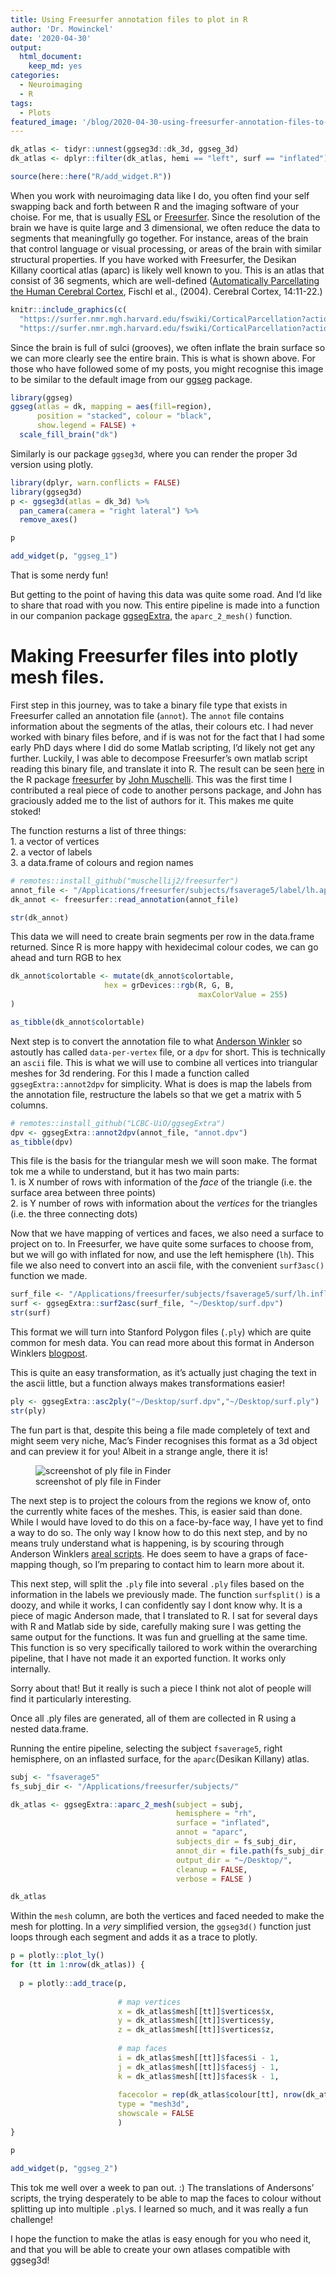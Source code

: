 ```yaml
---
title: Using Freesurfer annotation files to plot in R
author: 'Dr. Mowinckel'
date: '2020-04-30'
output:
  html_document:
    keep_md: yes
categories:
  - Neuroimaging
  - R
tags:
  - Plots
featured_image: '/blog/2020-04-30-using-freesurfer-annotation-files-to-plot-in-r_files/figure-html/featured-1.png'
---
```


```r
dk_atlas <- tidyr::unnest(ggseg3d::dk_3d, ggseg_3d) 
dk_atlas <- dplyr::filter(dk_atlas, hemi == "left", surf == "inflated")

source(here::here("R/add_widget.R"))
```

When you work with neuroimaging data like I do, you often find your self swapping back and forth between R and the imaging software of your choise. 
For me, that is usually [FSL](https://fsl.fmrib.ox.ac.uk/fsl/fslwiki/) or [Freesurfer](https://surfer.nmr.mgh.harvard.edu/).
Since the resolution of the brain we have is quite large and 3 dimensional, we often reduce the data to segments that meaningfully go together. 
For instance, areas of the brain that control language or visual processing, or areas of the brain with similar structural properties. 
If you have worked with Freesurfer, the Desikan Killany coortical atlas (aparc) is likely well known to you. 
This is an atlas that consist of 36 segments, which are well-defined ([Automatically Parcellating the Human Cerebral Cortex](https://surfer.nmr.mgh.harvard.edu/ftp/articles/fischl04-parcellation.pdf), Fischl et al., (2004). Cerebral Cortex, 14:11-22.) 

```r
knitr::include_graphics(c(
  "https://surfer.nmr.mgh.harvard.edu/fswiki/CorticalParcellation?action=AttachFile&do=get&target=annot-desikan.jpg",
  "https://surfer.nmr.mgh.harvard.edu/fswiki/CorticalParcellation?action=AttachFile&do=get&target=annot-desikan-m.jpg"))
```

Since the brain is full of sulci (grooves), we often inflate the brain surface so we can more clearly see the entire brain.
This is what is shown  above. 
For those who have followed some of my posts, you might recognise this image to be similar to the default image from our [ggseg](https://lcbc-uio.github.io/ggseg/) package.

```r
library(ggseg)
ggseg(atlas = dk, mapping = aes(fill=region),
      position = "stacked", colour = "black", 
      show.legend = FALSE) + 
  scale_fill_brain("dk")
```

Similarly is our package `ggseg3d`, where you can render the proper 3d version using plotly.

```r
library(dplyr, warn.conflicts = FALSE)
library(ggseg3d)
p <- ggseg3d(atlas = dk_3d) %>% 
  pan_camera(camera = "right lateral") %>% 
  remove_axes()
```
```r
p
```


```r
add_widget(p, "ggseg_1")
```

That is some nerdy fun!

But getting to the point of having this data was quite some road. 
And I'd like to share that road with you now. 
This entire pipeline is made into a function in our companion package [ggsegExtra](https://lcbc-uio.github.io/ggsegExtra/), the `aparc_2_mesh()` function. 

# Making Freesurfer files into plotly mesh files.
First step in this journey, was to take a binary file type that exists in Freesurfer called an annotation file (`annot`). 
The `annot` file contains information about the segments of the atlas, their colours etc. 
I had never worked with binary files before, and if is was not for the fact that I had some early PhD days where I did do some Matlab scripting, I'd likely not get any further. 
Luckily, I was able to decompose Freesurfer's own matlab script reading this binary file, and translate it into R. 
The result can be seen [here](https://github.com/muschellij2/freesurfer/blob/master/R/read_annotation.R) in the R package [freesurfer](https://github.com/muschellij2/freesurfer) by [John Muschelli](https://github.com/muschellij2). 
This was the first time I contributed a real piece of code to another persons package, and John has graciously added me to the list of authors for it. 
This makes me quite stoked!

The function resturns a list of three things:  
1. a vector of vertices  
2. a vector of labels  
3. a data.frame of colours and region names  

```r
# remotes::install_github("muschellij2/freesurfer")
annot_file <- "/Applications/freesurfer/subjects/fsaverage5/label/lh.aparc.annot"
dk_annot <- freesurfer::read_annotation(annot_file)

str(dk_annot)
```

This data we will need to create brain segments per row in the data.frame returned. 
Since R is more happy with hexidecimal colour codes, we can go ahead and turn RGB to hex

```r
dk_annot$colortable <- mutate(dk_annot$colortable,
                     hex = grDevices::rgb(R, G, B, 
                                          maxColorValue = 255)
)

as_tibble(dk_annot$colortable) 
```

Next step is to convert the annotation file to what [Anderson Winkler](https://brainder.org/) so astoutly has called `data-per-vertex` file, or a `dpv` for short. 
This is technically an `ascii` file.
This is what we will use to combine all vertices into triangular meshes for 3d rendering. 
For this I made a function called `ggsegExtra::annot2dpv` for simplicity. 
What is does is map the labels from the annotation file, restructure the labels  so that we get a matrix with 5 columns.

```r
# remotes::install_github("LCBC-UiO/ggsegExtra")
dpv <- ggsegExtra::annot2dpv(annot_file, "annot.dpv")
as_tibble(dpv)
```
This file is the basis for the triangular mesh we will soon make. 
The format tok me a while to understand, but it has two main parts:  
1. is X number of rows with information of the _face_ of the triangle (i.e. the surface area between three points)  
2. is Y number of rows with information about the _vertices_ for the triangles (i.e. the three connecting dots)  

Now that we have mapping of vertices and faces, we also need a surface to project on to. 
In Freesurfer, we have quite some surfaces to choose from, but we will go with inflated for now, and use the left hemisphere (`lh`).
This file we also need to convert into an ascii file, with the convenient `surf3asc()` function we made.

```r
surf_file <- "/Applications/freesurfer/subjects/fsaverage5/surf/lh.inflated"
surf <- ggsegExtra::surf2asc(surf_file, "~/Desktop/surf.dpv")
str(surf)
```


This format we will turn into Stanford Polygon files (`.ply`) which are quite common for mesh data.
You can read more about this format in Anderson Winklers [blogpost](https://brainder.org/tag/ply/).

This is quite an easy transformation, as it's actually just chaging the text in the ascii  little, but a function always makes transformations easier!

```r
ply <- ggsegExtra::asc2ply("~/Desktop/surf.dpv","~/Desktop/surf.ply")
str(ply)
```

The fun part is that, despite this being a file made completely of text and might seem very niche, Mac's Finder recognises this format as a 3d object and can preview it for you!
Albeit in a strange angle, there it is!

![screenshot of ply file in Finder](ply_ss.png)

The next step is to project the colours from the regions we know of, onto the currently white faces of the meshes. 
This, is easier said than done. 
While I would have loved to do this on a face-by-face way, I have yet to find a way to do so. 
The only way I know how to do this next step, and by no means truly understand what is happening, is by scouring through Anderson Winklers [areal scripts](https://github.com/andersonwinkler/areal). 
He does seem to have a graps of face-mapping though, so I'm preparing to contact him to learn more about it. 

This next step, will split the `.ply` file into several `.ply` files based on the information in the labels we previously made. 
The function `surfsplit()` is a doozy, and while it works, I can confidently say I dont know why. 
It is a piece of magic Anderson made, that I translated to R. 
I sat for several days with R and Matlab side by side, carefully making sure I was getting the same output for the functions. 
It was fun and gruelling at the same time. 
This function is so very specifically tailored to work within the overarching pipeline, that I have not made it an exported function. 
It works only internally. 

Sorry about that! But it really is such a piece I think not alot of people will find it particularly interesting. 

Once all .ply files are generated, all of them are collected in R using a nested data.frame. 

Running the entire pipeline, selecting the subject `fsaverage5`, right hemisphere, on an inflasted surface, for the `aparc`(Desikan Killany) atlas.

```r
subj <- "fsaverage5"
fs_subj_dir <- "/Applications/freesurfer/subjects/"

dk_atlas <- ggsegExtra::aparc_2_mesh(subject = subj,
                                     hemisphere = "rh",
                                     surface = "inflated",
                                     annot = "aparc",
                                     subjects_dir = fs_subj_dir,
                                     annot_dir = file.path(fs_subj_dir, subj, "label"),
                                     output_dir = "~/Desktop/",
                                     cleanup = FALSE,
                                     verbose = FALSE )
```
```r
dk_atlas
```


Within the `mesh` column, are both the vertices and faced needed to make the mesh for plotting.
In a _very_ simplified version, the `ggseg3d()` function just loops through each segment and adds it as a trace to plotly.


```r
p = plotly::plot_ly()
for (tt in 1:nrow(dk_atlas)) {
  
  p = plotly::add_trace(p,
                        
                        # map vertices
                        x = dk_atlas$mesh[[tt]]$vertices$x, 
                        y = dk_atlas$mesh[[tt]]$vertices$y, 
                        z = dk_atlas$mesh[[tt]]$vertices$z, 
                        
                        # map faces
                        i = dk_atlas$mesh[[tt]]$faces$i - 1, 
                        j = dk_atlas$mesh[[tt]]$faces$j - 1, 
                        k = dk_atlas$mesh[[tt]]$faces$k - 1, 
                        
                        facecolor = rep(dk_atlas$colour[tt], nrow(dk_atlas$mesh[[tt]]$faces)), 
                        type = "mesh3d", 
                        showscale = FALSE
                        )
}
```

```r
p
```
 

```r
add_widget(p, "ggseg_2")
```

This tok me well over a week to pan out. :)
The translations of Andersons' scripts, the trying desperately to be able to map the faces to colour without splitting up into multiple `.ply`s. 
I learned so much, and it was really a fun challenge!

I hope the function to make the atlas is easy enough for you who need it, and that you will be able to create your own atlases compatible with ggseg3d!

